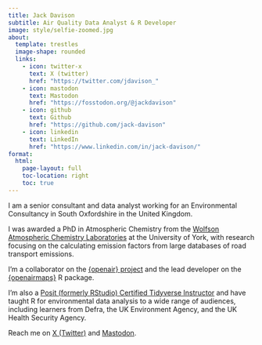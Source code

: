 ```yaml
---
title: Jack Davison 
subtitle: Air Quality Data Analyst & R Developer
image: style/selfie-zoomed.jpg
about:
  template: trestles
  image-shape: rounded
  links:
    - icon: twitter-x
      text: X (twitter)
      href: "https://twitter.com/jdavison_"
    - icon: mastodon
      text: Mastodon
      href: "https://fosstodon.org/@jackdavison"
    - icon: github
      text: Github
      href: "https://github.com/jack-davison"
    - icon: linkedin
      text: LinkedIn
      href: "https://www.linkedin.com/in/jack-davison/"
format: 
  html:
    page-layout: full
    toc-location: right
    toc: true
---
```


I am a senior consultant and data analyst working for an Environmental Consultancy in South Oxfordshire in the United Kingdom.

I was awarded a PhD in Atmospheric Chemistry from the [Wolfson Atmospheric Chemistry Laboratories](https://www.york.ac.uk/chemistry/research/wacl/) at the University of York, with research focusing on the calculating emission factors from large databases of road transport emissions. 

I'm a collaborator on the [{openair} project](https://github.com/davidcarslaw/openair) and the lead developer on the [{openairmaps}](https://github.com/davidcarslaw/openairmaps) R package. 

I'm also a [Posit (formerly RStudio) Certified Tidyverse Instructor](https://education.rstudio.com/trainers/) and have taught R for environmental data analysis to a wide range of audiences, including learners from Defra, the UK Environment Agency, and the UK Health Security Agency.

Reach me on [X (Twitter)](https://twitter.com/JDavison_) and <a rel="me" href="https://fosstodon.org/@jackdavison">Mastodon</a>.
